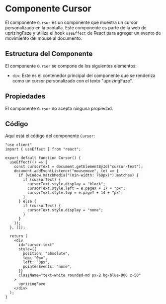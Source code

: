 # Componente Cursor

El componente `Cursor` es un componente que muestra un cursor personalizado en la pantalla. Este componente es parte de la web de uprizingFaze y utiliza el hook `useEffect` de React para agregar un evento de movimiento del mouse al documento.

## Estructura del Componente

El componente `Cursor` se compone de los siguientes elementos:

- `div`: Este es el contenedor principal del componente que se renderiza como un cursor personalizado con el texto "uprizingFaze".

## Propiedades

El componente `Cursor` no acepta ninguna propiedad.

## Código

Aquí está el código del componente `Cursor`:

``` tsx
"use client"
import { useEffect } from "react";

export default function Cursor() {
  useEffect(() => {
    const cursorText = document.getElementById("cursor-text");
    document.addEventListener("mousemove", (e) => {
      if (window.matchMedia("(min-width: 768px)").matches) {
        if (cursorText) {
          cursorText.style.display = "block";
          cursorText.style.left = e.pageX + 17 + "px";
          cursorText.style.top = e.pageY + 14 + "px";
        }
      } else {
        if (cursorText) {
          cursorText.style.display = "none";
        }
      }
    });
  }, []);

  return (
    <div
      id="cursor-text"
      style={{
        position: "absolute",
        top: "0px",
        left: "0px",
        pointerEvents: "none",
      }}
      className="text-white rounded-md px-2 bg-blue-900 z-50"
    >
      uprizingFaze
    </div>
  );
}
```